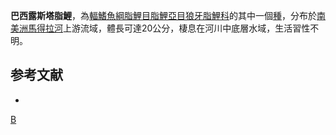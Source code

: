 {{Speciesbox 
| color = pink
| taxon = Roestes molossus
| status = NE
| status_system = IUCN3.1
| authority =  [[Kner|Kner]], 1858
}}
'''巴西露斯塔脂鯉'''，為[[輻鰭魚綱|輻鰭魚綱]][[脂鯉目|脂鯉目]][[脂鯉亞目|脂鯉亞目]][[狼牙脂鯉科|狼牙脂鯉科]]的其中一個[[種|種]]，分布於[[南美洲|南美洲]][[馬得拉河|馬得拉河]]上游流域，體長可達20公分，棲息在河川中底層水域，生活習性不明。

==参考文献==
{{refbegin}}
*{{FishBase_species|genus=Roestes|species=molossus|year=2013|month=8}}
{{refend}}
{{Taxonbar|from=Q5551090}}

[[Category:露斯塔脂鯉屬|B]]


{{魚類小作品}}